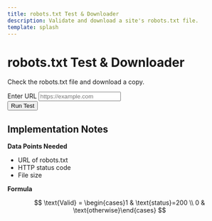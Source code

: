 ```yaml
---
title: robots.txt Test & Downloader
description: Validate and download a site's robots.txt file.
template: splash
---
```


<div id="robots-root" class="container my-4">
  <div class="row justify-content-center">
    <div class="col-lg-8">
      <div class="text-center mb-4">
        <h1>robots.txt Test &amp; Downloader</h1>
        <p>Check the robots.txt file and download a copy.</p>
      </div>
      <form id="robots-form" class="row gy-2 gx-3 align-items-end mb-3">
        <div class="col-md-8">
          <label for="robots-url" class="form-label">Enter URL</label>
          <input type="url" id="robots-url" name="url" placeholder="https://example.com" class="form-control" />
        </div>
        <div class="col-auto">
          <button type="submit" class="btn btn-primary mt-3">Run Test</button>
        </div>
      </form>
      <div id="robots-results"></div>
    </div>
  </div>
</div>

<script type="module" src="/js/robots-txt-downloader.js" defer></script>

## Implementation Notes

**Data Points Needed**

- URL of robots.txt
- HTTP status code
- File size

**Formula**

$$
\text{Valid} = \begin{cases}1 & \text{status}=200 \\ 0 & \text{otherwise}\end{cases}
$$
